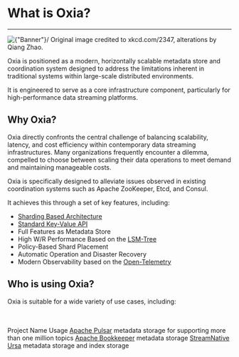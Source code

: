 # What is Oxia?

---


<div style={{display: "flex", justifyContent :"center", flexDirection: "column", alignItems : 'center'}}>
    <img style={{width: '80%'}} src={"/banner.svg"} alt={"Banner"}/>
    <span style={{fontSize: '0.7rem', marginTop: '0.2rem'}}>Original image credited to xkcd.com/2347, alterations by Qiang Zhao.</span>
</div>

Oxia is positioned as a modern, horizontally scalable metadata store and coordination system designed to address the
limitations inherent in traditional systems within large-scale distributed environments.

It is engineered to serve as a core infrastructure component, particularly for high-performance data streaming platforms.



## Why Oxia?

Oxia directly confronts the central challenge of balancing scalability, latency, and cost efficiency within contemporary
data streaming infrastructures. Many organizations frequently encounter a dilemma, compelled to choose between scaling
their data operations to meet demand and maintaining manageable costs.

Oxia is specifically designed to alleviate issues observed in existing coordination systems such as Apache ZooKeeper, Etcd, and Consul.

It achieves this through a set of key features, including:

- [Sharding Based Architecture](https://en.wikipedia.org/wiki/Shard_(database_architecture))
- [Standard Key-Value API](https://en.wikipedia.org/wiki/Key%E2%80%93value_database)
- Full Features as Metadata Store
- High W/R Performance Based on the [LSM-Tree](https://en.wikipedia.org/wiki/Log-structured_merge-tree)
- Policy-Based Shard Placement
- Automatic Operation and Disaster Recovery
- Modern Observability based on the [Open-Telemetry](https://opentelemetry.io/)


## Who is using Oxia?

Oxia is suitable for a wide variety of use cases, including:

<br/>
<br/>


<Table>
    <thead>
    <Table.Tr>
        <Table.Th>Project Name</Table.Th>
        <Table.Th>Usage</Table.Th>
    </Table.Tr>
    </thead>
    <tbody>
    <Table.Tr>
        <Table.Td><a href={"https://pulsar.apache.org/"}>Apache Pulsar</a></Table.Td>
        <Table.Td>metadata storage for supporting more than one million topics</Table.Td>
    </Table.Tr>
    <Table.Tr>
        <Table.Td><a href={"https://bookkeeper.apache.org/docs/overview/"}>Apache Bookkeeper</a></Table.Td>
        <Table.Td>metadata storage</Table.Td>
    </Table.Tr>
    <Table.Tr>
        <Table.Td><a href={"https://streamnative.io/products/ursa"}>StreamNative Ursa</a></Table.Td>
        <Table.Td>metadata storage and index storage</Table.Td>
    </Table.Tr>
    </tbody>
</Table>